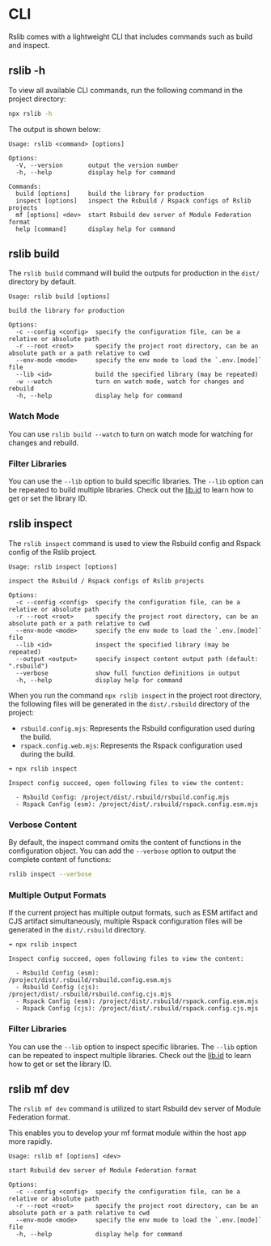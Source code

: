 # CLI

Rslib comes with a lightweight CLI that includes commands such as build and inspect.

## rslib -h

To view all available CLI commands, run the following command in the project directory:

```bash
npx rslib -h
```

The output is shown below:

```text
Usage: rslib <command> [options]

Options:
  -V, --version       output the version number
  -h, --help          display help for command

Commands:
  build [options]     build the library for production
  inspect [options]   inspect the Rsbuild / Rspack configs of Rslib projects
  mf [options] <dev>  start Rsbuild dev server of Module Federation format
  help [command]      display help for command
```

## rslib build

The `rslib build` command will build the outputs for production in the `dist/` directory by default.

```text
Usage: rslib build [options]

build the library for production

Options:
  -c --config <config>  specify the configuration file, can be a relative or absolute path
  -r --root <root>      specify the project root directory, can be an absolute path or a path relative to cwd
  --env-mode <mode>     specify the env mode to load the `.env.[mode]` file
  --lib <id>            build the specified library (may be repeated)
  -w --watch            turn on watch mode, watch for changes and rebuild
  -h, --help            display help for command
```

### Watch Mode

You can use `rslib build --watch` to turn on watch mode for watching for changes and rebuild.

### Filter Libraries

You can use the `--lib` option to build specific libraries. The `--lib` option can be repeated to build multiple libraries. Check out the [lib.id](/config/lib/id) to learn how to get or set the library ID.

## rslib inspect

The `rslib inspect` command is used to view the Rsbuild config and Rspack config of the Rslib project.

```text
Usage: rslib inspect [options]

inspect the Rsbuild / Rspack configs of Rslib projects

Options:
  -c --config <config>  specify the configuration file, can be a relative or absolute path
  -r --root <root>      specify the project root directory, can be an absolute path or a path relative to cwd
  --env-mode <mode>     specify the env mode to load the `.env.[mode]` file
  --lib <id>            inspect the specified library (may be repeated)
  --output <output>     specify inspect content output path (default: ".rsbuild")
  --verbose             show full function definitions in output
  -h, --help            display help for command
```

When you run the command `npx rslib inspect` in the project root directory, the following files will be generated in the `dist/.rsbuild` directory of the project:

- `rsbuild.config.mjs`: Represents the Rsbuild configuration used during the build.
- `rspack.config.web.mjs`: Represents the Rspack configuration used during the build.

```text
➜ npx rslib inspect

Inspect config succeed, open following files to view the content:

  - Rsbuild Config: /project/dist/.rsbuild/rsbuild.config.mjs
  - Rspack Config (esm): /project/dist/.rsbuild/rspack.config.esm.mjs
```

### Verbose Content

By default, the inspect command omits the content of functions in the configuration object. You can add the `--verbose` option to output the complete content of functions:

```bash
rslib inspect --verbose
```

### Multiple Output Formats

If the current project has multiple output formats, such as ESM artifact and CJS artifact simultaneously, multiple Rspack configuration files will be generated in the `dist/.rsbuild` directory.

```text
➜ npx rslib inspect

Inspect config succeed, open following files to view the content:

  - Rsbuild Config (esm): /project/dist/.rsbuild/rsbuild.config.esm.mjs
  - Rsbuild Config (cjs): /project/dist/.rsbuild/rsbuild.config.cjs.mjs
  - Rspack Config (esm): /project/dist/.rsbuild/rspack.config.esm.mjs
  - Rspack Config (cjs): /project/dist/.rsbuild/rspack.config.cjs.mjs
```

### Filter Libraries

You can use the `--lib` option to inspect specific libraries. The `--lib` option can be repeated to inspect multiple libraries. Check out the [lib.id](/config/lib/id) to learn how to get or set the library ID.

## rslib mf dev

The `rslib mf dev` command is utilized to start Rsbuild dev server of Module Federation format.

This enables you to develop your mf format module within the host app more rapidly.

```text
Usage: rslib mf [options] <dev>

start Rsbuild dev server of Module Federation format

Options:
  -c --config <config>  specify the configuration file, can be a relative or absolute path
  -r --root <root>      specify the project root directory, can be an absolute path or a path relative to cwd
  --env-mode <mode>     specify the env mode to load the `.env.[mode]` file
  -h, --help            display help for command
```
